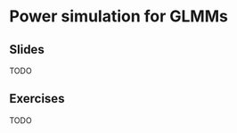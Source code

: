 # Power simulation for GLMMs

## Slides

TODO

<!--
```{=html}
<object data="slides/07_crossed_random/07_crossed_random.pdf" type="application/pdf" width="100%" height="500px">
  <p>
    Unable to display PDF file. <a href="slides/07_crossed_random/07_crossed_random.pdf">Download</a> instead.
  </p>
</object>
```
-->

## Exercises

TODO

